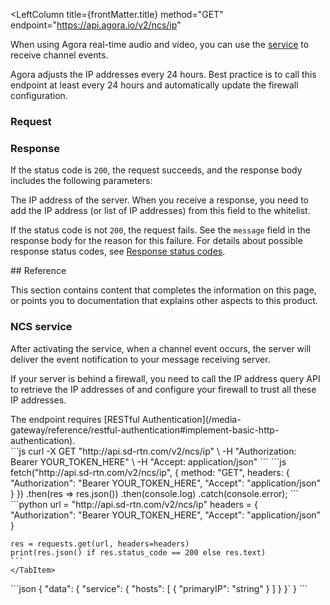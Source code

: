 
<RestAPILayout>

  <LeftColumn
    title={frontMatter.title}
    method="GET"
    endpoint="https://api.agora.io/v2/ncs/ip"
  >

When using Agora real-time audio and video, you can use the [<Vg k="NCS_LONG" /> service](#ncs-service) to receive channel events.

<Admonition type="info" info="info">
Agora adjusts the <Vg k="NCS_LONG" /> IP addresses every 24 hours. Best practice is to call this endpoint at least every 24 hours and automatically update the firewall configuration.
</Admonition>

### Request 

<ParameterList title="HEADER" required={true}>
  <Parameter name="Authorization" type="string" required={true}>
  <Authorization/>
  </Parameter>
</ParameterList>


### Response

If the status code is `200`, the request succeeds, and the response body includes the following parameters:

<ParameterList>
  <Parameter name="data" type="Object">
    <Parameter name="service" type="Object">
      <Parameter name="hosts" type="Object">
        <Parameter name="primaryIP" type="String">
          The IP address of the <Vg k="NCS_LONG" /> server. When you receive a response, you need to add the IP address (or list of IP addresses) from this field to the whitelist.
        </Parameter>
      </Parameter>
    </Parameter>
  </Parameter>
</ParameterList>

If the status code is not `200`, the request fails. See the `message` field in the response body for the reason for this failure. For details about possible response status codes, see [Response status codes](../../response-status-codes).

<PostmanLink />
## Reference

This section contains content that completes the information on this page, or points you to documentation that explains other aspects to this product.

### NCS service

After activating the service, when a channel event occurs, the <Vg k="NCS_LONG" /> server will deliver the event notification to your message receiving server.

If your server is behind a firewall, you need to call the IP address query API to retrieve the IP addresses of <Vg k="NCS_LONG" /> and configure your firewall to trust all these IP addresses.

</LeftColumn>
<RightColumn>
<Section title="Authorization">
The endpoint requires [RESTful Authentication](/media-gateway/reference/restful-authentication#implement-basic-http-authentication).
</Section>
<Section title="Request example">

  <Tabs groupId="code-examples">
    <TabItem value="curl" label="cURL" default>
    ```js
    curl -X GET "http://api.sd-rtn.com/v2/ncs/ip" \
     -H "Authorization: Bearer YOUR_TOKEN_HERE" \
     -H "Accept: application/json"
    ```
    </TabItem>
    <TabItem value="node" label="Node" default>
    ```js
    fetch("http://api.sd-rtn.com/v2/ncs/ip", {
        method: "GET",
        headers: {
            "Authorization": "Bearer YOUR_TOKEN_HERE",
            "Accept": "application/json"
        }
    })
    .then(res => res.json())
    .then(console.log)
    .catch(console.error);
    ```
    </TabItem>
    <TabItem value="python" label="Python" default>
    ```python
    url = "http://api.sd-rtn.com/v2/ncs/ip"
    headers = {
        "Authorization": "Bearer YOUR_TOKEN_HERE",
        "Accept": "application/json"
    }

    res = requests.get(url, headers=headers)
    print(res.json() if res.status_code == 200 else res.text)
    ```
    </TabItem>
  </Tabs>
</Section>
<Section title="Response example">
```json
{
  "data": {
    "service": {
      "hosts": [
        {
          "primaryIP": "string"
        }
      ]
    }
  }`      
}
```
</Section>
</RightColumn>
</RestAPILayout>
